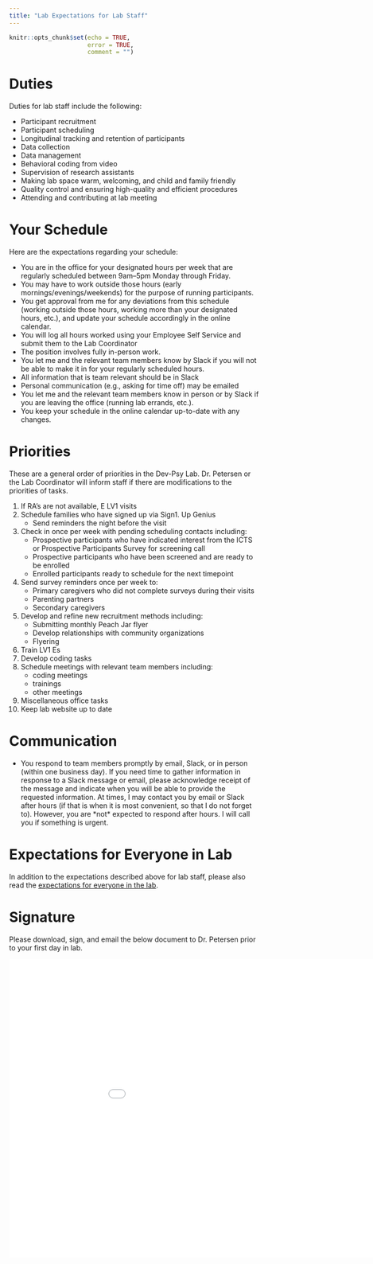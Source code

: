 ```yaml
---
title: "Lab Expectations for Lab Staff"
---
```


```r
knitr::opts_chunk$set(echo = TRUE,
                      error = TRUE,
                      comment = "")
```

# Duties {#duties}

Duties for lab staff include the following:

- Participant recruitment
- Participant scheduling
- Longitudinal tracking and retention of participants
- Data collection
- Data management
- Behavioral coding from video
- Supervision of research assistants
- Making lab space warm, welcoming, and child and family friendly
- Quality control and ensuring high-quality and efficient procedures
- Attending and contributing at lab meeting

# Your Schedule {#schedule}

Here are the expectations regarding your schedule:

- You are in the office for your designated hours per week that are regularly scheduled between 9am–5pm Monday through Friday.
- You may have to work outside those hours (early mornings/evenings/weekends) for the purpose of running participants.
- You get approval from me for any deviations from this schedule (working outside those hours, working more than your designated hours, etc.), and update your schedule accordingly in the online calendar.
- You will log all hours worked using your Employee Self Service and submit them to the Lab Coordinator
- The position involves fully in-person work.
- You let me and the relevant team members know by Slack if you will not be able to make it in for your regularly scheduled hours.
- All information that is team relevant should be in Slack
- Personal communication (e.g., asking for time off) may be emailed
- You let me and the relevant team members know in person or by Slack if you are leaving the office (running lab errands, etc.).
- You keep your schedule in the online calendar up-to-date with any changes.

# Priorities

These are a general order of priorities in the Dev-Psy Lab.
Dr. Petersen or the Lab Coordinator will inform staff if there are modifications to the priorities of tasks.

1. If RA's are not available, E LV1 visits
1. Schedule families who have signed up via Sign1. Up Genius
    -  Send reminders the night before the visit
1. Check in once per week with pending scheduling contacts including: 
    -  Prospective participants who have indicated interest from the ICTS or Prospective Participants Survey for screening call
    -  Prospective participants who have been screened and are ready to be enrolled
    -  Enrolled participants ready to schedule for the next timepoint
1. Send survey reminders once per week to:
    -  Primary caregivers who did not complete surveys during their visits
    -  Parenting partners
    -  Secondary caregivers
1. Develop and refine new recruitment methods including: 
    -  Submitting monthly Peach Jar flyer
    -  Develop relationships with community organizations
    -  Flyering
1. Train LV1 Es
1. Develop coding tasks 
1. Schedule meetings with relevant team members including: 
    -  coding meetings
    -  trainings
    -  other meetings
1. Miscellaneous office tasks
1. Keep lab website up to date

# Communication {#communication}

- You respond to team members promptly by email, Slack, or in person (within one business day).
If you need time to gather information in response to a Slack message or email, please acknowledge receipt of the message and indicate when you will be able to provide the requested information.
At times, I may contact you by email or Slack after hours (if that is when it is most convenient, so that I do not forget to).
However, you are \*not\* expected to respond after hours.
I will call you if something is urgent.

# Expectations for Everyone in Lab {#expectationsForEveryone}

In addition to the expectations described above for lab staff, please also read the [expectations for everyone in the lab](expectations-everyone.html).

# Signature {#signature}

Please download, sign, and email the below document to Dr. Petersen prior to your first day in lab.

<embed src="Files/signature_page.pdf" width="1000" height="600">

